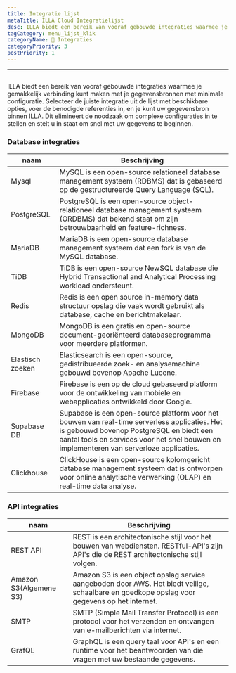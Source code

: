 ```yaml
---
title: Integratie lijst
metaTitle: ILLA Cloud Integratielijst
desc: ILLA biedt een bereik van vooraf gebouwde integraties waarmee je gemakkelijk verbinding kunt maken met je gegevensbronnen met minimale configuratie
tagCategory: menu_lijst_klik
categoryName: 🔨 Integraties
categoryPriority: 3
postPriority: 1
---
```


* * *

## <h2 hidden>Integratielijst</h2>

ILLA biedt een bereik van vooraf gebouwde integraties waarmee je gemakkelijk verbinding kunt maken met je gegevensbronnen met minimale configuratie. Selecteer de juiste integratie uit de lijst met beschikbare opties, voer de benodigde referenties in, en je kunt uw gegevensbron binnen ILLA. Dit elimineert de noodzaak om complexe configuraties in te stellen en stelt u in staat om snel met uw gegevens te beginnen.

### Database integraties

| naam             | Beschrijving                                                                                                                                                                                                                         |
| ---------------- | ------------------------------------------------------------------------------------------------------------------------------------------------------------------------------------------------------------------------------------ |
| Mysql            | MySQL is een open-source relationeel database management systeem (RDBMS) dat is gebaseerd op de gestructureerde Query Language (SQL).                                                                                                |
| PostgreSQL       | PostgreSQL is een open-source object-relationeel database management systeem (ORDBMS) dat bekend staat om zijn betrouwbaarheid en feature-richness.                                                                                  |
| MariaDB          | MariaDB is een open-source database management systeem dat een fork is van de MySQL database.                                                                                                                                        |
| TiDB             | TiDB is een open-source NewSQL database die Hybrid Transactional and Analytical Processing workload ondersteunt.                                                                                                                     |
| Redis            | Redis is een open source in-memory data structuur opslag die vaak wordt gebruikt als database, cache en berichtmakelaar.                                                                                                             |
| MongoDB          | MongoDB is een gratis en open-source document-georiënteerd databaseprogramma voor meerdere platformen.                                                                                                                               |
| Elastisch zoeken | Elasticsearch is een open-source, gedistribueerde zoek- en analysemachine gebouwd bovenop Apache Lucene.                                                                                                                             |
| Firebase         | Firebase is een op de cloud gebaseerd platform voor de ontwikkeling van mobiele en webapplicaties ontwikkeld door Google.                                                                                                            |
| Supabase DB      | Supabase is een open-source platform voor het bouwen van real-time serverless applicaties. Het is gebouwd bovenop PostgreSQL en biedt een aantal tools en services voor het snel bouwen en implementeren van serverloze applicaties. |
| Clickhouse       | ClickHouse is een open-source kolomgericht database management systeem dat is ontworpen voor online analytische verwerking (OLAP) en real-time data analyse.                                                                         |

### API integraties

| naam                   | Beschrijving                                                                                                                                |
| ---------------------- | ------------------------------------------------------------------------------------------------------------------------------------------- |
| REST API               | REST is een architectonische stijl voor het bouwen van webdiensten. RESTful-API's zijn API's die de REST architectonische stijl volgen.     |
| Amazon S3(Algemene S3) | Amazon S3 is een object opslag service aangeboden door AWS. Het biedt veilige, schaalbare en goedkope opslag voor gegevens op het internet. |
| SMTP                   | SMTP (Simple Mail Transfer Protocol) is een protocol voor het verzenden en ontvangen van e-mailberichten via internet.                      |
| GrafQL                 | GraphQL is een query taal voor API's en een runtime voor het beantwoorden van die vragen met uw bestaande gegevens.                         |
